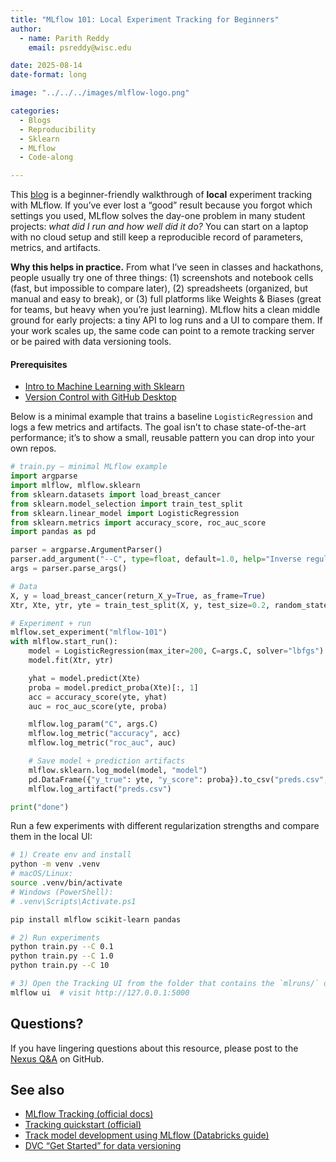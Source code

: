 ```yaml
---
title: "MLflow 101: Local Experiment Tracking for Beginners"
author: 
  - name: Parith Reddy  
    email: psreddy@wisc.edu

date: 2025-08-14  
date-format: long  

image: "../../../images/mlflow-logo.png"

categories: 
  - Blogs
  - Reproducibility
  - Sklearn
  - MLflow
  - Code-along

---
```

This [blog](https://mlflow.org/docs/latest/tracking.html) is a beginner-friendly walkthrough of **local** experiment tracking with MLflow. If you’ve ever lost a “good” result because you forgot which settings you used, MLflow solves the day-one problem in many student projects: *what did I run and how well did it do?* You can start on a laptop with no cloud setup and still keep a reproducible record of parameters, metrics, and artifacts.

**Why this helps in practice.** From what I’ve seen in classes and hackathons, people usually try one of three things: (1) screenshots and notebook cells (fast, but impossible to compare later), (2) spreadsheets (organized, but manual and easy to break), or (3) full platforms like Weights & Biases (great for teams, but heavy when you’re just learning). MLflow hits a clean middle ground for early projects: a tiny API to log runs and a UI to compare them. If your work scales up, the same code can point to a remote tracking server or be paired with data versioning tools.

#### Prerequisites
- [Intro to Machine Learning with Sklearn](https://uw-madison-datascience.github.io/ML-X-Nexus/Learn/Workshops/Intro-ML_Sklearn.html)  
- [Version Control with GitHub Desktop](https://uw-madison-datascience.github.io/ML-X-Nexus/Learn/Guides/Github-desktop.html)

Below is a minimal example that trains a baseline `LogisticRegression` and logs a few metrics and artifacts. The goal isn’t to chase state-of-the-art performance; it’s to show a small, reusable pattern you can drop into your own repos.

```python
# train.py — minimal MLflow example
import argparse
import mlflow, mlflow.sklearn
from sklearn.datasets import load_breast_cancer
from sklearn.model_selection import train_test_split
from sklearn.linear_model import LogisticRegression
from sklearn.metrics import accuracy_score, roc_auc_score
import pandas as pd

parser = argparse.ArgumentParser()
parser.add_argument("--C", type=float, default=1.0, help="Inverse regularization strength")
args = parser.parse_args()

# Data
X, y = load_breast_cancer(return_X_y=True, as_frame=True)
Xtr, Xte, ytr, yte = train_test_split(X, y, test_size=0.2, random_state=42)

# Experiment + run
mlflow.set_experiment("mlflow-101")
with mlflow.start_run():
    model = LogisticRegression(max_iter=200, C=args.C, solver="lbfgs")
    model.fit(Xtr, ytr)

    yhat = model.predict(Xte)
    proba = model.predict_proba(Xte)[:, 1]
    acc = accuracy_score(yte, yhat)
    auc = roc_auc_score(yte, proba)

    mlflow.log_param("C", args.C)
    mlflow.log_metric("accuracy", acc)
    mlflow.log_metric("roc_auc", auc)

    # Save model + prediction artifacts
    mlflow.sklearn.log_model(model, "model")
    pd.DataFrame({"y_true": yte, "y_score": proba}).to_csv("preds.csv", index=False)
    mlflow.log_artifact("preds.csv")

print("done")
```

Run a few experiments with different regularization strengths and compare them in the local UI:

```bash
# 1) Create env and install
python -m venv .venv
# macOS/Linux:
source .venv/bin/activate
# Windows (PowerShell):
# .venv\Scripts\Activate.ps1

pip install mlflow scikit-learn pandas

# 2) Run experiments
python train.py --C 0.1
python train.py --C 1.0
python train.py --C 10

# 3) Open the Tracking UI from the folder that contains the `mlruns/` directory
mlflow ui  # visit http://127.0.0.1:5000
```

## Questions?
If you have lingering questions about this resource, please post to the [Nexus Q&A](https://github.com/UW-Madison-DataScience/ML-X-Nexus/discussions/categories/q-a) on GitHub.

## See also
- [MLflow Tracking (official docs)](https://mlflow.org/docs/latest/tracking.html)  
- [Tracking quickstart (official)](https://mlflow.org/docs/latest/ml/tracking/quickstart/)  
- [Track model development using MLflow (Databricks guide)](https://docs.databricks.com/aws/en/mlflow/tracking)  
- [DVC “Get Started” for data versioning](https://dvc.org/doc/start)
